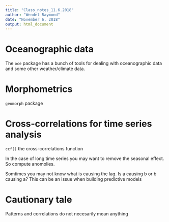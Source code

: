 ```yaml
---
title: "Class_notes_11.6.2018"
author: "Wendel Raymond"
date: "November 6, 2018"
output: html_document
---
```


# Oceanographic data
The `oce` package has a bunch of tools for dealing with oceanographic data and some other weather/climate data.

# Morphometrics
`geomorph` package

# Cross-correlations for time series analysis
`ccf()` the cross-correlations function

In the case of long time series you may want to remove the seasonal effect. So compute anomolies.

Somtimes you may not know what is causing the lag. Is a causing b or b causing a? This can be an issue when building predictive models

# Cautionary tale
Patterns and correlations do not necesarily mean anything
